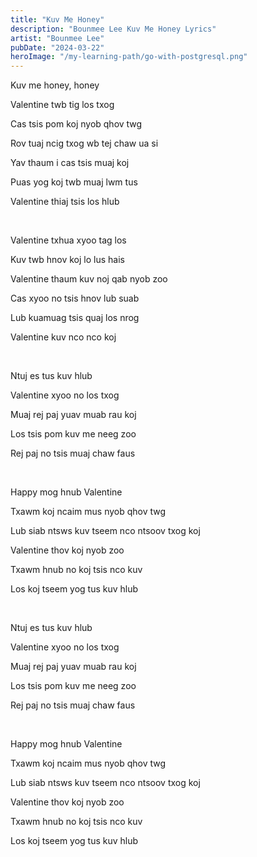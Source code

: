 ```yaml
---
title: "Kuv Me Honey"
description: "Bounmee Lee Kuv Me Honey Lyrics"
artist: "Bounmee Lee"
pubDate: "2024-03-22"
heroImage: "/my-learning-path/go-with-postgresql.png"
---
```


Kuv me honey, honey

Valentine twb tig los txog

Cas tsis pom koj nyob qhov twg

Rov tuaj ncig txog wb tej chaw ua si

Yav thaum i cas tsis muaj koj

Puas yog koj twb muaj lwm tus

Valentine thiaj tsis los hlub

<br />

Valentine txhua xyoo tag los

Kuv twb hnov koj lo lus hais

Valentine thaum kuv noj qab nyob zoo

Cas xyoo no tsis hnov lub suab

Lub kuamuag tsis quaj los nrog

Valentine kuv nco nco koj

<br />

Ntuj es tus kuv hlub

Valentine xyoo no los txog

Muaj rej paj yuav muab rau koj

Los tsis pom kuv me neeg zoo

Rej paj no tsis muaj chaw faus

<br />

Happy mog hnub Valentine

Txawm koj ncaim mus nyob qhov twg

Lub siab ntsws kuv tseem nco ntsoov txog koj

Valentine thov koj nyob zoo

Txawm hnub no koj tsis nco kuv

Los koj tseem yog tus kuv hlub

<br />

Ntuj es tus kuv hlub

Valentine xyoo no los txog

Muaj rej paj yuav muab rau koj

Los tsis pom kuv me neeg zoo

Rej paj no tsis muaj chaw faus

<br />

Happy mog hnub Valentine

Txawm koj ncaim mus nyob qhov twg

Lub siab ntsws kuv tseem nco ntsoov txog koj

Valentine thov koj nyob zoo

Txawm hnub no koj tsis nco kuv

Los koj tseem yog tus kuv hlub
